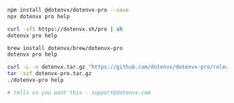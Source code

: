 <CodeGroup>

```bash {{ title: "Npm" }}
npm install @dotenvx/dotenvx-pro --save
npx dotenvx pro help
```

```bash {{ title: "Curl" }}
curl -sfS https://dotenvx.sh/pro | sh
dotenvx pro help
```

```bash {{ title: "Brew" }}
brew install dotenvx/brew/dotenvx-pro
dotenvx pro help
```

```bash {{ title: "GitHub Releases" }}
curl -L -o dotenvx.tar.gz "https://github.com/dotenvx/dotenvx-pro/releases/latest/download/dotenvx-pro-$(uname -s)-$(uname -m).tar.gz"
tar -xzf dotenvx-pro.tar.gz
./dotenvx-pro help
```

```bash {{ title: "Windows" }}
# tells us you want this - support@dotenvx.com
```

</CodeGroup>
